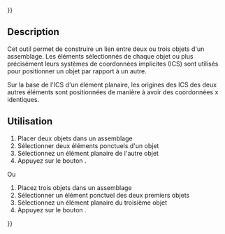 {{UnfinishedDocu{{#translation:}}}}
<languages/>

{{Docnav/fr
|[[Assembly3_ConstraintPointsHorizontal/fr|Contrainte alignement horizontal]]
|[[Assembly3_ConstraintLineHorizontal/fr|Contrainte ligne horizontale]]
|[[Assembly3_Workbench/fr|Assembly3]]
|IconL=Assembly_ConstraintPointsHorizontal.svg
|IconR=Assembly_ConstraintLineHorizontal.svg
|IconC=Assembly3_workbench_icon.svg
}}

{{GuiCommand/fr
|Name=Assembly3 ConstraintPointsVertical
|Name/fr=Assembly3 Contrainte alignement vertical
|Icon=Assembly_ConstraintPointsVertical.svg
|Workbenches=[[Assembly3_Workbench/fr|Assembly3]]
}}

== Description ==

Cet outil permet de construire un lien entre deux ou trois objets d'un assemblage. Les éléments sélectionnés de chaque objet ou plus précisément leurs systèmes de coordonnées implicites (ICS) sont utilisés pour positionner un objet par rapport à un autre.

Sur la base de l'ICS d'un élément planaire, les origines des ICS des deux autres éléments sont positionnées de manière à avoir des coordonnées x identiques.

<span id="Usage"></span>
== Utilisation == 

# Placer deux objets dans un assemblage
# Sélectionner deux éléments ponctuels d'un objet
# Sélectionnez un élément planaire de l'autre objet
# Appuyez sur le bouton {{Button|[[Image:Assembly_ConstraintPointsVertical.svg|16px]] [[Assembly3_ConstraintPointsVertical/fr|Points vertical]]}}.

Ou

# Placez trois objets dans un assemblage
# Sélectionner un élément ponctuel des deux premiers objets
# Sélectionnez un élément planaire du troisième objet
# Appuyez sur le bouton {{Button|[[Image:Assembly_ConstraintPointsVertical.svg|16px]] [[Assembly3_ConstraintPointsVertical/fr|Points vertical]]}}.

   
{{Docnav/fr
|[[Assembly3_ConstraintPointsHorizontal/fr|Contrainte alignement horizontal]]
|[[Assembly3_ConstraintLineHorizontal/fr|Contrainte ligne horizontale]]
|[[Assembly3_Workbench/fr|Assembly3]]
|IconL=Assembly_ConstraintPointsHorizontal.svg
|IconR=Assembly_ConstraintLineHorizontal.svg
|IconC=Assembly3_workbench_icon.svg
}}

{{Userdocnavi{{#translation:}}}}